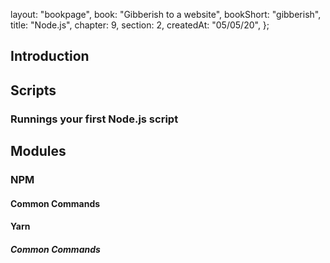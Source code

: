   layout: "bookpage",
  book: "Gibberish to a website",
  bookShort: "gibberish",
  title: "Node.js",
  chapter: 9,
  section: 2,
  createdAt: "05/05/20",
};

## Introduction

## Scripts

### Runnings your first Node.js script

## Modules

### NPM

#### Common Commands

#### Yarn

##### Common Commands
